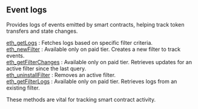 
<Meta
  title="BSC events info | dRPC"
/>

## Event logs

Provides logs of events emitted by smart contracts, helping track token transfers and state changes.

[eth_getLogs](/bsc-api/eventlogs/eth_getLogs) : Fetches logs based on specific filter criteria.  \
[eth_newFilter](/bsc-api/eventlogs/eth_newFilter) : Available only on paid tier. Creates a new filter to track events.  \
[eth_getFilterChanges](/bsc-api/eventlogs/eth_getFilterChanges) : Available only on paid tier. Retrieves updates for an active filter since the last query. \
[eth_uninstallFilter](/bsc-api/eventlogs/eth_uninstallFilter) : Removes an active filter.  \
[eth_getFilterLogs](/bsc-api/eventlogs/eth_getFilterLogs) : Available only on paid tier. Retrieves logs from an existing filter.

These methods are vital for tracking smart contract activity.

<Space h={16} />
<GetStarted />